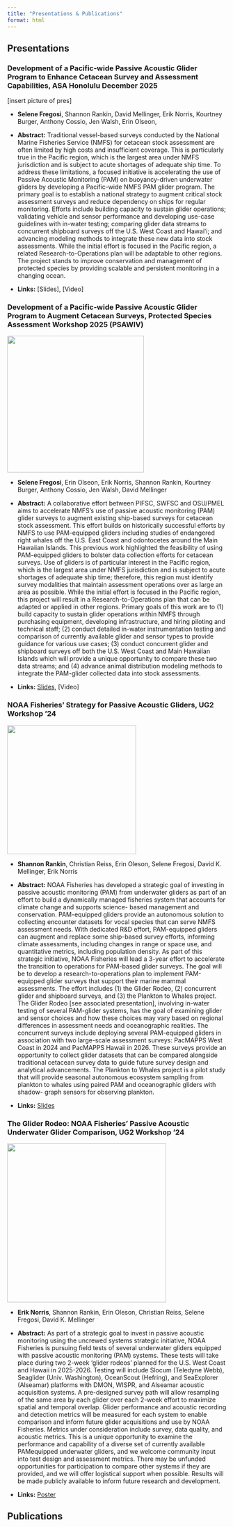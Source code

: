 ```yaml
---
title: "Presentations & Publications"
format: html
---
```


## Presentations

### Development of a Pacific-wide Passive Acoustic Glider Program to Enhance Cetacean Survey and Assessment Capabilities, ASA Honolulu December 2025

\[insert picture of pres\]

-   **Selene Fregosi**, Shannon Rankin, David Mellinger, Erik Norris, Kourtney Burger, Anthony Cossio, Jen Walsh, Erin Olseon,

-   **Abstract:** Traditional vessel-based surveys conducted by the National Marine Fisheries Service (NMFS) for cetacean stock assessment are often limited by high costs and insufficient coverage. This is particularly true in the Pacific region, which is the largest area under NMFS jurisdiction and is subject to acute shortages of adequate ship time. To address these limitations, a focused initiative is accelerating the use of Passive Acoustic Monitoring (PAM) on buoyancy-driven underwater gliders by developing a Pacific-wide NMFS PAM glider program. The primary goal is to establish a national strategy to augment critical stock assessment surveys and reduce dependency on ships for regular monitoring. Efforts include building capacity to sustain glider operations; validating vehicle and sensor performance and developing use-case guidelines with in-water testing; comparing glider data streams to concurrent shipboard surveys off the U.S. West Coast and Hawaiʻi; and advancing modeling methods to integrate these new data into stock assessments. While the initial effort is focused in the Pacific region, a related Research-to-Operations plan will be adaptable to other regions. The project stands to improve conservation and management of protected species by providing scalable and persistent monitoring in a changing ocean.

-   **Links:** \[Slides\], \[Video\]

### Development of a Pacific-wide Passive Acoustic Glider Program to Augment Cetacean Surveys, Protected Species Assessment Workshop 2025 (PSAWIV)

![](images/fregosi_psaw_2025.jpg){width="314"}

-   **Selene Fregosi**, Erin Olseon, Erik Norris, Shannon Rankin, Kourtney Burger, Anthony Cossio, Jen Walsh, David Mellinger

-   **Abstract:** A collaborative effort between PIFSC, SWFSC and OSU/PMEL aims to accelerate NMFS’s use of passive acoustic monitoring (PAM) glider surveys to augment existing ship-based surveys for cetacean stock assessment. This effort builds on historically successful efforts by NMFS to use PAM-equipped gliders including studies of endangered right whales off the U.S. East Coast and odontocetes around the Main Hawaiian Islands. This previous work highlighted the feasibility of using PAM-equipped gliders to bolster data collection efforts for cetacean surveys. Use of gliders is of particular interest in the Pacific region, which is the largest area under NMFS jurisdiction and is subject to acute shortages of adequate ship time; therefore, this region must identify survey modalities that maintain assessment operations over as large an area as possible. While the initial effort is focused in the Pacific region, this project will result in a Research-to-Operations plan that can be adapted or applied in other regions. Primary goals of this work are to (1) build capacity to sustain glider operations within NMFS through purchasing equipment, developing infrastructure, and hiring piloting and technical staff; (2) conduct detailed in-water instrumentation testing and comparison of currently available glider and sensor types to provide guidance for various use cases; (3) conduct concurrent glider and shipboard surveys off both the U.S. West Coast and Main Hawaiian Islands which will provide a unique opportunity to compare these two data streams; and (4) advance animal distribution modeling methods to integrate the PAM-glider collected data into stock assessments.

-   **Links:** [Slides](https://github.com/nmfs-ost/PAM-Glider/blob/main/supplemental/Presentations/PSAWIV_2025_Fregosi_Pacific-wide%20passive%20acoustic%20gliders.pdf), \[Video\]

### NOAA Fisheries’ Strategy for Passive Acoustic Gliders, UG2 Workshop '24

![](images/rankin_UG2_presentation.jpg){width="296"}

-   **Shannon Rankin**, Christian Reiss, Erin Oleson, Selene Fregosi, David K. Mellinger, Erik Norris

-   **Abstract:** NOAA Fisheries has developed a strategic goal of investing in passive acoustic monitoring (PAM) from underwater gliders as part of an effort to build a dynamically managed fisheries system that accounts for climate change and supports science- based management and conservation. PAM-equipped gliders provide an autonomous solution to collecting encounter datasets for vocal species that can serve NMFS assessment needs. With dedicated R&D effort, PAM-equipped gliders can augment and replace some ship-based survey efforts, informing climate assessments, including changes in range or space use, and quantitative metrics, including population density. As part of this strategic initiative, NOAA Fisheries will lead a 3-year effort to accelerate the transition to operations for PAM-based glider surveys. The goal will be to develop a research-to-operations plan to implement PAM-equipped glider surveys that support their marine mammal assessments. The effort includes (1) the Glider Rodeo, (2) concurrent glider and shipboard surveys, and (3) the Plankton to Whales project. The Glider Rodeo \[see associated presentation\], involving in-water testing of several PAM-glider systems, has the goal of examining glider and sensor choices and how these choices may vary based on regional differences in assessment needs and oceanographic realities. The concurrent surveys include deploying several PAM-equipped gliders in association with two large-scale assessment surveys: PacMAPPS West Coast in 2024 and PacMAPPS Hawaii in 2026. These surveys provide an opportunity to collect glider datasets that can be compared alongside traditional cetacean survey data to guide future survey design and analytical advancements. The Plankton to Whales project is a pilot study that will provide seasonal autonomous ecosystem sampling from plankton to whales using paired PAM and oceanographic gliders with shadow- graph sensors for observing plankton.

-   **Links:** [Slides](https://github.com/nmfs-ost/PAM-Glider/tree/main/supplemental/Presentations/Rankin_NMFS-PAM-UxS_presentation_UG2_2024.pdf)

### The Glider Rodeo: NOAA Fisheries’ Passive Acoustic Underwater Glider Comparison, UG2 Workshop '24

![](images/norris_UG2_2024.jpg){width="365"}

-   **Erik Norris**, Shannon Rankin, Erin Oleson, Christian Reiss, Selene Fregosi, David K. Mellinger

-   **Abstract:** As part of a strategic goal to invest in passive acoustic monitoring using the uncrewed systems strategic initiative, NOAA Fisheries is pursuing field tests of several underwater gliders equipped with passive acoustic monitoring (PAM) systems. These tests will take place during two 2-week ‘glider rodeos’ planned for the U.S. West Coast and Hawaii in 2025-2026. Testing will include Slocum (Teledyne Webb), Seaglider (Univ. Washington), OceanScout (Hefring), and SeaExplorer (Alseamar) platforms with DMON, WISPR, and Alseamar acoustic acquisition systems. A pre-designed survey path will allow resampling of the same area by each glider over each 2-week effort to maximize spatial and temporal overlap. Glider performance and acoustic recording and detection metrics will be measured for each system to enable comparison and inform future glider acquisitions and use by NOAA Fisheries. Metrics under consideration include survey, data quality, and acoustic metrics. This is a unique opportunity to examine the performance and capability of a diverse set of currently available PAMequipped underwater gliders, and we welcome community input into test design and assessment metrics. There may be unfunded opportunities for participation to compare other systems if they are provided, and we will offer logistical support when possible. Results will be made publicly available to inform future research and development.

-   **Links:** [Poster](https://github.com/nmfs-ost/PAM-Glider/tree/main/supplemental/Presentations/Norris-UG2-Poster_v4_2024.pdf)

## Publications
